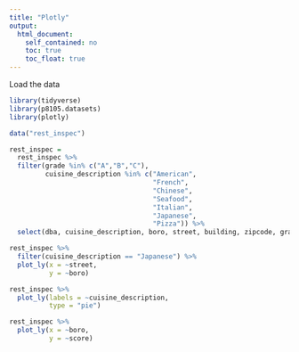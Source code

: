 ```yaml
---
title: "Plotly"
output: 
  html_document:
    self_contained: no
    toc: true
    toc_float: true
---
```


Load the data

```r
library(tidyverse)
library(p8105.datasets)
library(plotly)
```


```r
data("rest_inspec")

rest_inspec = 
  rest_inspec %>% 
  filter(grade %in% c("A","B","C"),
         cuisine_description %in% c("American",
                                    "French",
                                    "Chinese",
                                    "Seafood",
                                    "Italian",
                                    "Japanese",
                                    "Pizza")) %>% 
  select(dba, cuisine_description, boro, street, building, zipcode, grade, grade_date, score, record_date, action, critical_flag, violation_description, inspection_type, inspection_date)
```


```r
rest_inspec %>%
  filter(cuisine_description == "Japanese") %>% 
  plot_ly(x = ~street,
          y = ~boro)
```

```r
rest_inspec %>%
  plot_ly(labels = ~cuisine_description,
          type = "pie")
```

```r
rest_inspec %>%
  plot_ly(x = ~boro,
          y = ~score)
```

